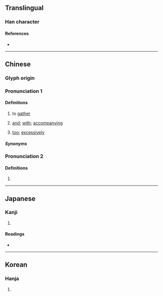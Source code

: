 {{character info/new}}
==Translingual==

===Han character===
{{Han char|rn=9|rad=人|as=06|sn=8|four=28261|canj=OOMR|ids=⿰亻合}}

====References====
* {{Han ref|kx=0100.120|dkj=00551|dj=0212.070|hdz=10150.040|uh=4F6E|ud=20334|bh=CBCC|bd=52172}}

----

==Chinese==
{{zh-forms|alt=甲=Min Nan: and; with}}

===Glyph origin===
{{Han etym}}

===Pronunciation 1===
{{zh-pron
|m=gé
|c=daap6,gap3
|h=pfs=
|md=
|mn=kah/ha̍h/khah
|mn-t=gah4/kah4
|mn-t_note=gah4 - "and", "accompanying"; kah4 - "too" (also written as 𠹛)
|w=
|mc=1+2
|oc=1+2
|cat=conj,adv,v
}}

====Definitions====
{{zh-hanzi}}

# to [[gather]]
# {{lb|zh|Min Nan}} [[and]]; [[with]]; [[accompanying]]
# {{lb|zh|Teochew}} [[too]]; [[excessively]]
#: {{zh-x|佮 濟|'''too''' much|tr='''kah4''' zoi7|MN-T}}
{{attention|zh|needs nondialectal definitions}}

=====Synonyms=====
{{zh-dial|和}}
{{zh-dial|太}}

===Pronunciation 2===
{{zh-pron
|m=é
|mc=3
|oc=3
|cat=pn
}}

====Definitions====
{{zh-hanzi}}

# {{surname|lang=zh}}
----

==Japanese==

===Kanji===
{{ja-kanji|grade=|rs=人06}}

# {{defn|lang=ja|sort=人06}}

====Readings====
* {{ja-readings|on=[[こう]] (kō)|kun=[[あわせる]] (awaseru)}}

----

==Korean==

===Hanja===
{{ko-hanja|hangeul=합|eumhun=|rv=hap|mr=hap|y=hap}}

# {{defn|lang=ko|sort=人06}}